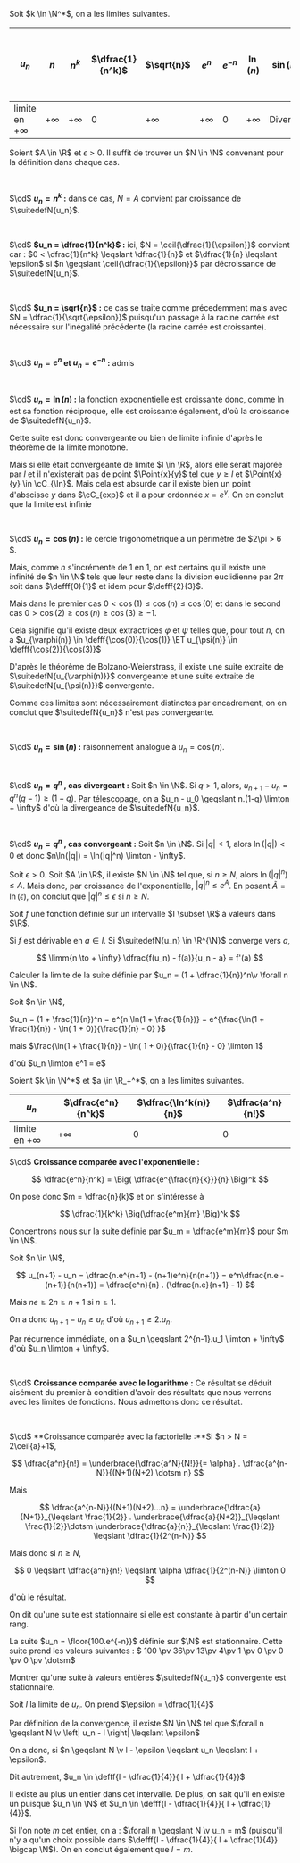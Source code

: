 

<Item type='proposition' titre='limites de fonctions usuelles'>

Soit $k \in \N^*$, on a les limites suivantes.

| $u_n$ | $n$ | $n^k$ | $\dfrac{1}{n^k}$ | $\sqrt{n}$ | $e^n$ | $e^{-n}$ | $\ln(n)$ |$\sin(n)$ | $\cos(n)$ | $q^n$ , $q > 1$ | $q^n$ , $-1 < q < 1$ |
|---|---|---|---|---|---|---|---|---|---|---|---|
| limite en $+ \infty$ | $+ \infty$ | $+ \infty$ | $0$ | $+ \infty$ | $+ \infty$ | $0$ | $+ \infty$ | Diverge | Diverge | $+ \infty$ |$0$ |
</Item>

<Hideable type='démonstration' titre=''>

Soient $A \in \R$ et $\epsilon > 0$. Il suffit de trouver un $N \in \N$ convenant pour la définition dans chaque cas.

<br/>

$\cd$ **$u_n = n^k$ :** dans ce cas, $N = A$ convient par croissance de $\suitedefN{u_n}$.

<br/>

$\cd$ **$u_n = \dfrac{1}{n^k}$ :** ici, $N = \ceil{\dfrac{1}{\epsilon}}$ convient car : $0 < \dfrac{1}{n^k} \leqslant \dfrac{1}{n}$ et $\dfrac{1}{n} \leqslant \epsilon$ si $n \geqslant \ceil{\dfrac{1}{\epsilon}}$ par décroissance de $\suitedefN{u_n}$.

<br/>

$\cd$ **$u_n = \sqrt{n}$ :** ce cas se traite comme précedemment mais avec $N = \dfrac{1}{\sqrt{\epsilon}}$ puisqu'un passage à la racine carrée est nécessaire sur l'inégalité précédente (la racine carrée est croissante).

<br/>

$\cd$ **$u_n = e^n$ et $u_n = e^{-n}$ :** admis

<br/>


$\cd$ **$u_n = \ln(n)$ :** la fonction exponentielle est croissante donc, comme $\ln$ est sa fonction réciproque, elle est croissante également, d'où la croissance de $\suitedefN{u_n}$. 

Cette suite est donc convergeante ou bien de limite infinie d'après le théorème de la limite monotone. 

Mais si elle était convergeante de limite $l \in \R$, alors elle serait majorée par $l$ et il n'existerait pas de point $\Point{x}{y}$ tel que $y \geqslant l$ et $\Point{x}{y} \in \cC_{\ln}$. Mais cela est absurde car il existe bien un point d'abscisse $y$ dans $\cC_{exp}$ et il a pour ordonnée $x = e^y$. On en conclut que la limite est infinie

<br/>


$\cd$ **$u_n = \cos(n)$ :** le cercle trigonométrique a un périmètre de $2\pi > 6 $. 

Mais, comme $n$ s'incrémente de $1$ en $1$, on est certains qu'il existe une infinité de $n \in \N$ tels que leur reste dans la division euclidienne par $2\pi$ soit dans $\defff{0}{1}$ et idem pour $\defff{2}{3}$. 

Mais dans le premier cas $0 < \cos(1) \leqslant \cos(n) \leqslant \cos(0)$ et dans le second cas $0 > \cos(2) \geqslant \cos(n) \geqslant \cos(3) \geqslant -1$. 

Cela signifie qu'il existe deux extractrices $\varphi$ et $\psi$ telles que, pour tout $n$, on a $u_{\varphi(n)} \in \defff{\cos(0)}{\cos(1)} \ET u_{\psi(n)} \in \defff{\cos(2)}{\cos(3)}$

D'après le théorème de Bolzano-Weierstrass, il existe une suite extraite de $\suitedefN{u_{\varphi(n)}}$ convergeante et une suite extraite de $\suitedefN{u_{\psi(n)}}$ convergente. 

Comme ces limites sont nécessairement distinctes par encadrement, on en conclut que $\suitedefN{u_n}$ n'est pas convergeante.

<br/>

$\cd$ **$u_n = \sin(n)$ :** raisonnement analogue à $u_n = \cos(n)$.

<br/>

$\cd$ **$u_n = q^n$ , cas divergeant :** Soit $n \in \N$. Si $q > 1$, alors, $u_{n+1} - u_n = q^n(q - 1) \geqslant (1-q)$. Par télescopage, on a $u_n - u_0 \geqslant n.(1-q) \limton + \infty$ d'où la divergeance de $\suitedefN{u_n}$.

<br/>

$\cd$ **$u_n = q^n$ , cas convergeant :** Soit $n \in \N$. Si $|q| < 1$, alors $\ln(|q|) < 0$ et donc $n\ln(|q|) = \ln(|q|^n) \limton - \infty$. 

Soit $\epsilon > 0$. Soit $A \in \R$, il existe $N \in \N$ tel que, si $n \geqslant N$, alors $\ln(|q|^n) \leqslant A$. Mais donc, par croissance de l'exponentielle, $|q|^n \leqslant e^A$. En posant $\tilde{A} = \ln(\epsilon)$, on conclut que $|q|^n \leqslant \epsilon$ si $n \geqslant N$.

</Hideable>


<Item type='methode' titre='calcul par le nombre dérivé (classique)'>

Soit $f$ une fonction définie sur un intervalle $I \subset \R$ à valeurs dans $\R$. 

Si $f$ est dérivable en $a \in I$. Si $\suitedefN{u_n} \in \R^{\N}$ converge vers $a$, 

$$
\limm{n \to + \infty} \dfrac{f(u_n) - f(a)}{u_n - a} = f'(a)
$$
</Item>

<Exercice titre=''>

Calculer la limite de la suite définie par $u_n = (1 + \dfrac{1}{n})^n\v \forall n \in \N$.
</Exercice>

<Hideable type='solution' titre=''>

Soit $n \in \N$,

$u_n = (1 + \frac{1}{n})^n = e^{n \ln(1 + \frac{1}{n})} = e^{\frac{\ln(1 + \frac{1}{n}) - \ln( 1 + 0)}{\frac{1}{n} - 0} }$ 

mais $\frac{\ln(1 + \frac{1}{n}) - \ln( 1 + 0)}{\frac{1}{n} - 0}  \limton 1$ 

d'où $u_n \limton e^1 = e$
</Hideable>


<Item type='proposition' titre='croissances comparées'>

Soient $k \in \N^*$ et $a \in \R_+^*$, on a les limites suivantes.

| $u_n$ | $\dfrac{e^n}{n^k}$ | $\dfrac{\ln^k(n)}{n}$ | $\dfrac{a^n}{n!}$|
|---|---|---|---|
| limite en $+ \infty$ | $+ \infty$ | $0$ | $0$ |
</Item>

<Hideable type='démonstration' titre=''>

$\cd$ **Croissance comparée avec l'exponentielle :** 

$$
\dfrac{e^n}{n^k} = \Big( \dfrac{e^{\frac{n}{k}}}{n} \Big)^k
$$ 

On pose donc $m = \dfrac{n}{k}$ et on s'intéresse à 

$$
\dfrac{1}{k^k} \Big(\dfrac{e^m}{m} \Big)^k
$$ 

Concentrons nous sur la suite définie par $u_m = \dfrac{e^m}{m}$ pour $m \in \N$.

Soit $n \in \N$, 

$$
u_{n+1} - u_n = \dfrac{n.e^{n+1} - (n+1)e^n}{n(n+1)} = e^n\dfrac{n.e - (n+1)}{n(n+1)} = \dfrac{e^n}{n} . (\dfrac{n.e}{n+1} - 1)
$$

Mais $ne \geqslant 2n \geqslant n+1$ si $n \geqslant 1$. 

On a donc $u_{n+1} - u_n \geqslant u_n$ d'où $u_{n+1} \geqslant 2.u_n$. 

Par récurrence immédiate, on a $u_n \geqslant 2^{n-1}.u_1 \limton + \infty$ d'où $u_n \limton + \infty$.

<br/>

$\cd$ **Croissance comparée avec le logarithme :** Ce résultat se déduit aisément du premier à condition d'avoir des résultats que nous verrons avec les limites de fonctions. Nous admettons donc ce résultat.


<br/>

$\cd$ **Croissance comparée avec la factorielle :**Si $n > N = 2\ceil{a}+1$,  

$$
\dfrac{a^n}{n!} = \underbrace{\dfrac{a^N}{N!}}{= \alpha} . \dfrac{a^{n-N}}{(N+1)(N+2) \dotsm n}
$$


Mais 

$$
\dfrac{a^{n-N}}{(N+1)(N+2)...n} = \underbrace{\dfrac{a}{N+1}}_{\leqslant \frac{1}{2}} . \underbrace{\dfrac{a}{N+2}}_{\leqslant \frac{1}{2}}\dotsm \underbrace{\dfrac{a}{n}}_{\leqslant \frac{1}{2}} \leqslant \dfrac{1}{2^(n-N)}
$$

Mais donc si $n \geqslant N$, 

$$
0 \leqslant \dfrac{a^n}{n!} \leqslant \alpha \dfrac{1}{2^(n-N)} \limton 0
$$

d'où le résultat.

</Hideable>


<Item type='definition' titre='suite stationnaire'>

On dit qu'une suite est stationnaire si elle est constante à partir d'un certain rang.
</Item>

<Hideable type='exemple' titre=''>

La suite $u_n =  \floor{100.e^{-n}}$ définie sur $\N$ est stationnaire. Cette suite prend les valeurs suivantes : $ 100 \pv  36\pv  13\pv  4\pv  1 \pv  0 \pv  0 \pv  0 \pv  \dotsm$
</Hideable>


<Exercice titre=''>

Montrer qu'une suite à valeurs entières $\suitedefN{u_n}$ convergente est stationnaire.
</Exercice>

<Hideable type='solution' titre=''>

Soit $l$ la limite de $u_n$. On prend $\epsilon = \dfrac{1}{4}$ 

Par définition de la convergence, il existe $N \in \N$ tel que $\forall n \geqslant N \v \left| u_n - l \right| \leqslant \epsilon$

On a donc, si $n \geqslant N \v  l - \epsilon \leqslant u_n \leqslant l + \epsilon$. 

Dit autrement, $u_n \in \defff{l - \dfrac{1}{4}}{ l + \dfrac{1}{4}}$

Il existe au plus un entier dans cet intervalle. De plus, on sait qu'il en existe un puisque $u_n \in \N$ et $u_n \in \defff{l - \dfrac{1}{4}}{ l + \dfrac{1}{4}}$.

Si l'on note $m$ cet entier, on a : $\forall n \geqslant N \v u_n = m$ (puisqu'il n'y a qu'un choix possible dans $\defff{l - \dfrac{1}{4}}{ l + \dfrac{1}{4}} \bigcap \N$). On en conclut également que $l = m$.
</Hideable>